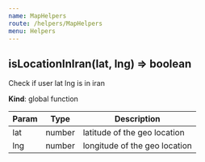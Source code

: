 ```yaml
---
name: MapHelpers
route: /helpers/MapHelpers
menu: Helpers
---
```





<a name="isLocationInIran"></a>

## isLocationInIran(lat, lng) ⇒ boolean
Check if user lat lng is in iran

**Kind**: global function  

| Param | Type | Description |
| --- | --- | --- |
| lat | number | latitude of the geo location |
| lng | number | longitude of the geo location |

